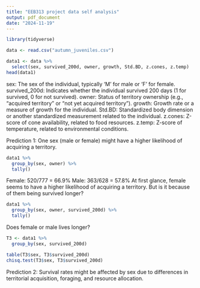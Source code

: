 ```yaml
---
title: "EEB313 project data self analysis"
output: pdf_document
date: "2024-11-19"
---
```


```r
library(tidyverse)
```


```r
data <- read.csv("autumn_juveniles.csv")
```


```r
data1 <- data %>%
  select(sex, survived_200d, owner, growth, Std.BD, z.cones, z.temp)
head(data1)
```
sex: The sex of the individual, typically 'M' for male or 'F' for female.
survived_200d: Indicates whether the individual survived 200 days (1 for survived, 0 for not survived).
owner: Status of territory ownership (e.g., "acquired territory" or "not yet acquired territory").
growth: Growth rate or a measure of growth for the individual.
Std.BD: Standardized body dimension or another standardized measurement related to the individual.
z.cones: Z-score of cone availability, related to food resources.
z.temp: Z-score of temperature, related to environmental conditions.

Prediction 1: One sex (male or female) might have a higher likelihood of acquiring a territory.

```r
data1 %>%
  group_by(sex, owner) %>%
  tally()
```

Female: 520/777 = 66.9%
Male: 363/628 = 57.8%
At first glance, female seems to have a higher likelihood of acquiring a territory.
But is it because of them being survived longer?

```r
data1 %>%
  group_by(sex, owner, survived_200d) %>%
  tally()
```

Does female or male lives longer?

```r
T3 <- data1 %>%
  group_by(sex, survived_200d)

table(T3$sex, T3$survived_200d)
chisq.test(T3$sex, T3$survived_200d)
```




Prediction 2: Survival rates might be affected by sex due to differences in territorial acquisition, foraging, and resource allocation.

```r

```


